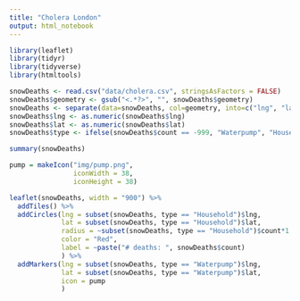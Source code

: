 ```yaml
---
title: "Cholera London"
output: html_notebook
---
```



```r
library(leaflet)
library(tidyr)
library(tidyverse)
library(htmltools)

snowDeaths <- read.csv("data/cholera.csv", stringsAsFactors = FALSE)
snowDeaths$geometry <- gsub("<.*?>", "", snowDeaths$geometry)
snowDeaths <- separate(data=snowDeaths, col=geometry, into=c("lng", "lat"), sep=",")
snowDeaths$lng <- as.numeric(snowDeaths$lng)
snowDeaths$lat <- as.numeric(snowDeaths$lat)
snowDeaths$type <- ifelse(snowDeaths$count == -999, "Waterpump", "Household")

summary(snowDeaths)

pump = makeIcon("img/pump.png",
                iconWidth = 38,
                iconHeight = 38)

leaflet(snowDeaths, width = "900") %>%
  addTiles() %>%
  addCircles(lng = subset(snowDeaths, type == "Household")$lng,
             lat = subset(snowDeaths, type == "Household")$lat,
             radius = ~subset(snowDeaths, type == "Household")$count*1.5,
             color = "Red",
             label = ~paste("# deaths: ", snowDeaths$count)
             ) %>%
  addMarkers(lng = subset(snowDeaths, type == "Waterpump")$lng,
             lat = subset(snowDeaths, type == "Waterpump")$lat,
             icon = pump
             )

```

